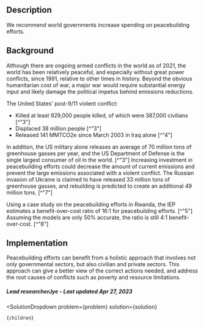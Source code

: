 

## Description


We recommend world governments increase spending on peacebuilding efforts.


## Background


Although there are ongoing armed conflicts in the world as of 2021, the world has been relatively peaceful, and especially without great power conflicts, since 1991, relative to other times in history. Beyond the obvious humanitarian cost of war, a major war would require substantial energy input and likely damage the political impetus behind emissions reductions.

The United States' post-9/11 violent conflict:
- Killed at least 929,000 people killed, of which were 387,000 civilians [^"3"]
- Displaced 38 million people [^"3"]
- Released 141 MMTCO2e since March 2003 in Iraq alone [^"4"] 

In addition, the US military alone releases an average of 70 million tons of greenhouse gasses per year, and the US Department of Defense is the single largest consumer of oil in the world. [^"3"] Increasing investment in peacebuilding efforts could decrease the amount of current emissions and prevent the large emissions associated with a violent conflict. The Russian invasion of Ukraine is claimed to have released 33 million tons of greenhouse gasses, and rebuilding is predicted to create an additional 49 million tons. [^"7"]

Using a case study on the peacebuilding efforts in Rwanda, the IEP estimates a benefit-over-cost ratio of 16:1 for peacebuilding efforts. [^"5"] Assuming the models are only 50%  accurate, the ratio is still 4:1 benefit-over-cost. [^"8"]

## Implementation


Peacebuilding efforts can benefit from a holistic approach that involves not only governmental sectors, but also civilian and private sectors. This approach can give a better view of the correct actions needed, and address the root causes of conflicts such as poverty and resource limitations.


##### Lead researcherJye - Last updated Apr 27, 2023


  <SolutionDropdown 
    problem={problem} 
    solution={solution}
  >
    {children}
  </SolutionDropdown>